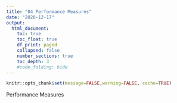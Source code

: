 ```yaml
---
title: "04 Performance Measures"
date: "2020-12-17"
output:
  html_document:
    toc: true
    toc_float: true
    df_print: paged
    collapsed: false
    number_sections: true
    toc_depth: 3
    #code_folding: hide
---
```


```r
knitr::opts_chunk$set(message=FALSE,warning=FALSE, cache=TRUE)
```

Performance Measures
```r
```